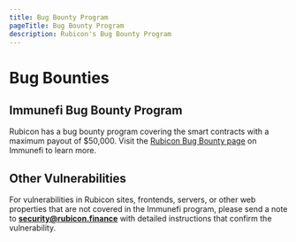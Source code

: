 ```yaml
---
title: Bug Bounty Program
pageTitle: Bug Bounty Program
description: Rubicon's Bug Bounty Program
---
```


# Bug Bounties

## Immunefi Bug Bounty Program

Rubicon has a bug bounty program covering the smart contracts with a maximum payout of $50,000. Visit the [Rubicon Bug Bounty page](https://immunefi.com/bounty/rubicon/) on Immunefi to learn more. 

## Other Vulnerabilities

For vulnerabilities in Rubicon sites, frontends, servers, or other web properties that are not covered in the Immunefi program, please send a note to **security@rubicon.finance** with detailed instructions that confirm the vulnerability.
